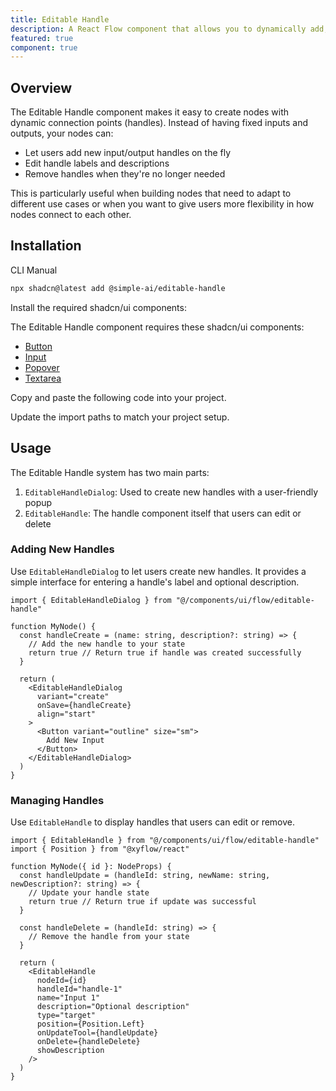 ```yaml
---
title: Editable Handle
description: A React Flow component that allows you to dynamically add, edit, or remove input/output handles on your nodes - perfect for building nodes with flexible connection points.
featured: true
component: true
---
```


<ComponentPreview name="editable-handle-demo" description="An example of a node with dynamic handles - try adding new inputs or outputs, editing their labels, or removing them" componentContainerClassName="p-0" />

## Overview

The Editable Handle component makes it easy to create nodes with dynamic connection points (handles). Instead of having fixed inputs and outputs, your nodes can:

- Let users add new input/output handles on the fly
- Edit handle labels and descriptions
- Remove handles when they're no longer needed

This is particularly useful when building nodes that need to adapt to different use cases or when you want to give users more flexibility in how nodes connect to each other.

## Installation

<Tabs defaultValue="cli">

<TabsList>
  <TabsTrigger value="cli">CLI</TabsTrigger>
  <TabsTrigger value="manual">Manual</TabsTrigger>
</TabsList>

<TabsContent value="cli">

```bash
npx shadcn@latest add @simple-ai/editable-handle
```

</TabsContent>

<TabsContent value="manual">

<Steps>

<Step>Install the required shadcn/ui components:</Step>

The Editable Handle component requires these shadcn/ui components:
- [Button](https://ui.shadcn.com/docs/components/button)
- [Input](https://ui.shadcn.com/docs/components/input)
- [Popover](https://ui.shadcn.com/docs/components/popover)
- [Textarea](https://ui.shadcn.com/docs/components/textarea)

<Step>Copy and paste the following code into your project.</Step>

<ComponentSource name="editable-handle" />

<Step>Update the import paths to match your project setup.</Step>

</Steps>

</TabsContent>

</Tabs>

## Usage

The Editable Handle system has two main parts:

1. `EditableHandleDialog`: Used to create new handles with a user-friendly popup
2. `EditableHandle`: The handle component itself that users can edit or delete

### Adding New Handles

Use `EditableHandleDialog` to let users create new handles. It provides a simple interface for entering a handle's label and optional description.

```tsx
import { EditableHandleDialog } from "@/components/ui/flow/editable-handle"

function MyNode() {
  const handleCreate = (name: string, description?: string) => {
    // Add the new handle to your state
    return true // Return true if handle was created successfully
  }

  return (
    <EditableHandleDialog
      variant="create"
      onSave={handleCreate}
      align="start"
    >
      <Button variant="outline" size="sm">
        Add New Input
      </Button>
    </EditableHandleDialog>
  )
}
```

### Managing Handles

Use `EditableHandle` to display handles that users can edit or remove.

```tsx
import { EditableHandle } from "@/components/ui/flow/editable-handle"
import { Position } from "@xyflow/react"

function MyNode({ id }: NodeProps) {
  const handleUpdate = (handleId: string, newName: string, newDescription?: string) => {
    // Update your handle state
    return true // Return true if update was successful
  }

  const handleDelete = (handleId: string) => {
    // Remove the handle from your state
  }

  return (
    <EditableHandle
      nodeId={id}
      handleId="handle-1"
      name="Input 1"
      description="Optional description"
      type="target"
      position={Position.Left}
      onUpdateTool={handleUpdate}
      onDelete={handleDelete}
      showDescription
    />
  )
}
```